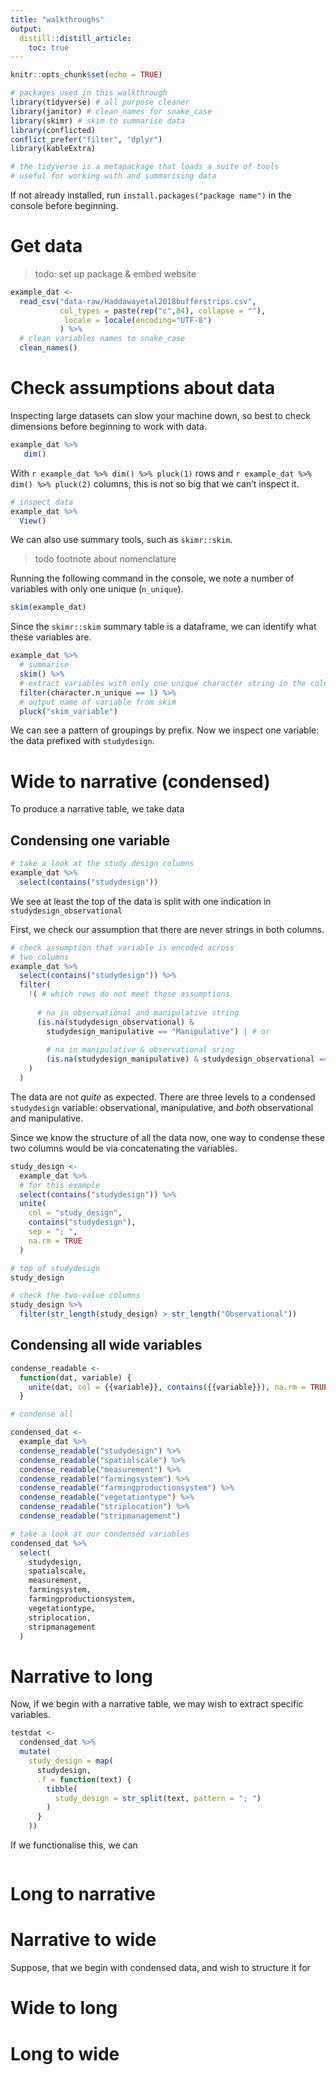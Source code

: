 ```yaml
---
title: "walkthroughs"
output: 
  distill::distill_article:
    toc: true
---
```


```r
knitr::opts_chunk$set(echo = TRUE)

# packages used in this walkthrough
library(tidyverse) # all purpose cleaner
library(janitor) # clean_names for snake_case
library(skimr) # skim to summarise data
library(conflicted)
conflict_prefer("filter", "dplyr")
library(kableExtra)

# the tidyverse is a metapackage that loads a suite of tools
# useful for working with and summarising data
```
<aside>
If not already installed, run `install.packages("package name")` in the console before beginning.
</aside>

# Get data

> todo: set up package & embed website

```r
example_dat <- 
  read_csv("data-raw/Haddawayetal2018bufferstrips.csv",
           col_types = paste(rep("c",84), collapse = ""),
            locale = locale(encoding="UTF-8")
           ) %>% 
  # clean variables names to snake_case
  clean_names()


```

# Check assumptions about data

Inspecting large datasets can slow your machine down, so best to check dimensions before beginning to work with data. 

```r
example_dat %>%
   dim()

```

With `r example_dat %>% dim() %>% pluck(1)` rows and `r example_dat %>% dim() %>% pluck(2)` columns, this is not so big that we can't inspect it. 

```r
# inspect data 
example_dat %>% 
  View()

```

We can also use summary tools, such as `skimr::skim`.

> todo footnote about nomenclature

Running the following command in the console, we note a number of variables with only one unique (`n_unique`). 

```r
skim(example_dat)

```

Since the `skimr::skim` summary table is a dataframe, we can identify what these variables are.

```r
example_dat %>% 
  # summarise
  skim() %>%
  # extract variables with only one unique character string in the column
  filter(character.n_unique == 1) %>% 
  # output name of variable from skim
  pluck("skim_variable") 

```

We can see a pattern of groupings by prefix. Now we inspect one variable: the data prefixed with `studydesign`. 

# Wide to narrative (condensed)

To produce a narrative table, we take data 

## Condensing one variable

```r
# take a look at the study design columns
example_dat %>% 
  select(contains("studydesign"))

```

We see at least the top of the data is split with one indication in `studydesign_observational`

First, we check our assumption that there are never strings in both columns.

```r

# check assumption that variable is encoded across
# two columns
example_dat %>% 
  select(contains("studydesign")) %>% 
  filter(
    !( # which rows do not meet these assumptions
      
      # na in observational and manipulative string
      (is.na(studydesign_observational) & 
        studydesign_manipulative == "Manipulative") | # or
        
        # na in manipulative & observational sring
        (is.na(studydesign_manipulative) & studydesign_observational == "Observational")
    )
  )

```

The data are not _quite_ as expected. There are three levels to a condensed `studydesign` variable: observational, manipulative, and _both_ observational and manipulative.

Since we know the structure of all the data now, one way to condense these two columns would be via concatenating the variables.

```r
study_design <- 
  example_dat %>%
  # for this example
  select(contains("studydesign")) %>% 
  unite(
    col = "study_design",
    contains("studydesign"),
    sep = "; ",
    na.rm = TRUE
  ) 

# top of studydesign
study_design

# check the two-value columns
study_design %>% 
  filter(str_length(study_design) > str_length("Observational"))

```

## Condensing all wide variables

```r
condense_readable <-
  function(dat, variable) {
    unite(dat, col = {{variable}}, contains({{variable}}), na.rm = TRUE, sep = "; ")
  }

```

```r
# condense all

condensed_dat <- 
  example_dat %>% 
  condense_readable("studydesign") %>% 
  condense_readable("spatialscale") %>% 
  condense_readable("measurement") %>% 
  condense_readable("farmingsystem") %>% 
  condense_readable("farmingproductionsystem") %>% 
  condense_readable("vegetationtype") %>% 
  condense_readable("striplocation") %>% 
  condense_readable("stripmanagement") 

# take a look at our condensed variables
condensed_dat %>%
  select(
    studydesign,
    spatialscale,
    measurement,
    farmingsystem,
    farmingproductionsystem,
    vegetationtype,
    striplocation,
    stripmanagement
  )

```

# Narrative to long

Now, if we begin with a narrative table, we may wish to extract specific variables.

```r

testdat <-
  condensed_dat %>% 
  mutate(
    study_design = map(
      studydesign,
      .f = function(text) {
        tibble(
          study_design = str_split(text, pattern = "; ")
        )
      }
    ))


```

If we functionalise this, we can 

```r



```



# Long to narrative


# Narrative to wide

Suppose, that we begin with condensed data, and wish to structure it for 

# Wide to long

# Long to wide

